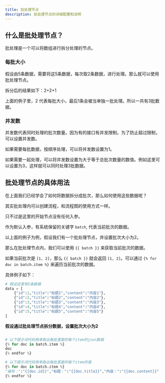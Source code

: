 ---
title: 批处理节点
description: 批处理节点的详细配置和说明
---

## 什么是批处理节点？

批处理是一个可以将数组进行拆分处理的节点。
### 每批大小
假设由5条数据，需要将这5条数据，每次取2条数据，进行处理。那么就可以使用批处理节点。

拆分后的结果如下：2+2+1

上面的例子里，2 代表每批大小，最后1条会被当单独一批处理。所以一共有3批数据。
### 并发数

并发数代表同时处理的批次数量。因为有的接口有并发限制，为了防止超过限制，可以设置并发数。

如果需要每批数据，按顺序处理，可以将并发数设置为1。

如果需要一起处理，可以将并发数设置为大于等于总批次数量的数值。例如这里可以设置为3，这样就可以同时处理3批数据。

## 批处理节点的具体用法

在上面我们已经学会了如何将数据拆分成批次，那么如何使用这些数据呢？

其实批处理内可以创建流程，和流程图的使用方式一样。

只不过是这里的开始节点没有任何入参。

作为默认入参，有系统保留的关键字 `batch`, 代表当前批次的数据。

以上面的例子为例，假设我们有一个批处理节点，并设置批次大小为2。

那么在批处理节点内，我们可以使用 `{{ batch }}` 来获取当前批次的数据。

如果当前批次是 `[1, 2]`，那么 `{{ batch }}` 就会返回 `[1, 2]`。可以通过 `{% for doc in batch.item %}` 来遍历当前批次的数据。

具体例子如下：
```python
# 假设这里有5条数据
data = [
    {"id":1,"title":"标题1","content":"内容1"},
    {"id":2,"title":"标题2","content":"内容2"},
    {"id":3,"title":"标题3","content":"内容3"},
    {"id":4,"title":"标题4","content":"内容4"},
    {"id":5,"title":"标题5","content":"内容5"}
]

```
**假设通过批处理节点拆分数据，设置批次大小为2**
```python

# 以下提示词代码用来取出每批里面的每个item的json数据
{% for doc in batch.item %}
doc
{% endfor %}

# 以下提示词代码用来取出每批里面的每个item的值
{% for doc in batch.item %}
"编号：":"{{doc.id}}","标题：":"{{doc.title}}","内容：":"{{doc.content}}"
{% endfor %}

```
